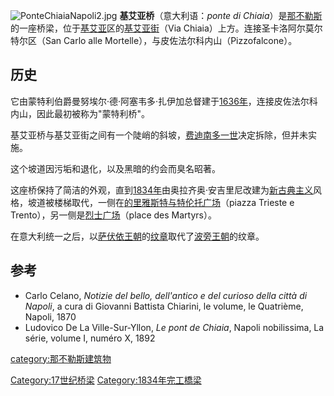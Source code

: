 [[File:PonteChiaiaNapoli2.jpg|right]]
'''基艾亚桥'''（意大利语：''ponte di Chiaia''）是[[那不勒斯|那不勒斯]]的一座桥梁，位于[[基艾亚|基艾亚]]区的[[基艾亚街|基艾亚街]]（Via Chiaia）上方。连接圣卡洛阿尔莫尔特尔区（San Carlo alle Mortelle），与皮佐法尔科内山（Pizzofalcone）。

== 历史 ==
它由蒙特利伯爵曼努埃尔·德·阿塞韦多·扎伊加总督建于[[1636年|1636年]]，连接皮佐法尔科内山，因此最初被称为"蒙特利桥"。

基艾亚桥与基艾亚街之间有一个陡峭的斜坡，[[费迪南多一世_(两西西里)|费迪南多一世]]决定拆除，但并未实施。

这个坡道因污垢和退化，以及黑暗的约会而臭名昭著。

这座桥保持了简洁的外观，直到[[1834年|1834年]]由奥拉齐奥·安吉里尼改建为[[新古典主义|新古典主义]]风格，坡道被楼梯取代，一侧在[[的里雅斯特与特伦托广场|的里雅斯特与特伦托广场]]（piazza Trieste e Trento），另一侧是[[烈士广场_(那不勒斯)|烈士广场]]（place des Martyrs）。

在意大利统一之后，以[[萨伏依王朝|萨伏依王朝]]的[[纹章|纹章]]取代了[[波旁王朝|波旁王朝]]的纹章。

== 参考 ==
* Carlo Celano, ''Notizie del bello, dell'antico e del curioso della città di Napoli'', a cura di Giovanni Battista Chiarini, le volume, le Quatrième, Napoli, 1870
* Ludovico De La Ville-Sur-Yllon, ''Le pont de Chiaia'', Napoli nobilissima, La série, volume I, numéro X, 1892
[[category:那不勒斯建筑物|category:那不勒斯建筑物]]
[[Category:17世纪桥梁|Category:17世纪桥梁]]
[[Category:1834年完工橋梁|Category:1834年完工橋梁]]